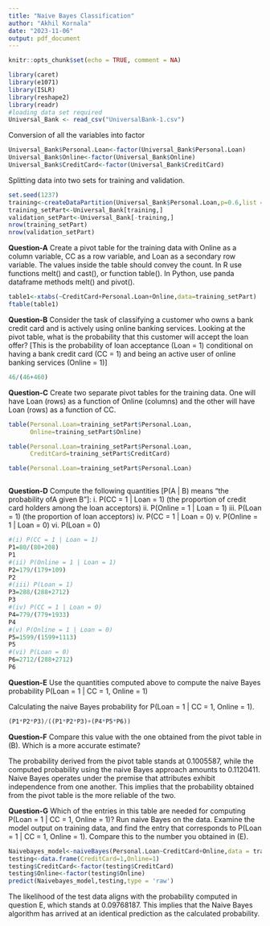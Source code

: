 ---
title: "Naive Bayes Classification"
author: "Akhil Kornala"
date: "2023-11-06"
output: pdf_document
---

```{r setup, include=TRUE}
knitr::opts_chunk$set(echo = TRUE, comment = NA)
```


```{r}
library(caret)
library(e1071)
library(ISLR)
library(reshape2)
library(readr)
#loading data set required
Universal_Bank <- read_csv("UniversalBank-1.csv")
```

Conversion of all the variables into factor
```{r}
Universal_Bank$Personal.Loan<-factor(Universal_Bank$Personal.Loan)
Universal_Bank$Online<-factor(Universal_Bank$Online)
Universal_Bank$CreditCard<-factor(Universal_Bank$CreditCard)
```

Splitting data into two sets for training and validation.
```{r}
set.seed(1237)
training<-createDataPartition(Universal_Bank$Personal.Loan,p=0.6,list = FALSE)
training_setPart<-Universal_Bank[training,]
validation_setPart<-Universal_Bank[-training,]
nrow(training_setPart)
nrow(validation_setPart)
```


**Question-A**
Create a pivot table for the training data with Online as a column variable, CC as a row
variable, and Loan as a secondary row variable. The values inside the table should convey
the count. In R use functions melt() and cast(), or function table(). In Python, use panda
dataframe methods melt() and pivot().

```{r}
table1<-xtabs(~CreditCard+Personal.Loan+Online,data=training_setPart)
ftable(table1)
```

**Question-B**
Consider the task of classifying a customer who owns a bank credit card and is actively using
online banking services. Looking at the pivot table, what is the probability that this customer
will accept the loan offer? [This is the probability of loan acceptance (Loan = 1) conditional on
having a bank credit card (CC = 1) and being an active user of online banking services (Online
= 1)]

```{r}
46/(46+460)
```


**Question-C**
Create two separate pivot tables for the training data. One will have Loan (rows) as a
function of Online (columns) and the other will have Loan (rows) as a function of CC.

```{r}
table(Personal.Loan=training_setPart$Personal.Loan,
      Online=training_setPart$Online)

table(Personal.Loan=training_setPart$Personal.Loan,
      CreditCard=training_setPart$CreditCard)

table(Personal.Loan=training_setPart$Personal.Loan)



```


**Question-D**
Compute the following quantities [P(A | B) means “the probability ofA given B”]:
i. P(CC = 1 | Loan = 1) (the proportion of credit card holders among the loan acceptors)
ii. P(Online = 1 | Loan = 1)
iii. P(Loan = 1) (the proportion of loan acceptors)
iv. P(CC = 1 | Loan = 0)
v. P(Online = 1 | Loan = 0)
vi. P(Loan = 0)

```{r}

#(i) P(CC = 1 | Loan = 1)
P1=80/(80+208)
P1
#(ii) P(Online = 1 | Loan = 1)  
P2=179/(179+109)
P2
#(iii) P(Loan = 1) 
P3=288/(288+2712)
P3
#(iv) P(CC = 1 | Loan = 0) 
P4=779/(779+1933)
P4
#(v) P(Online = 1 | Loan = 0) 
P5=1599/(1599+1113)
P5
#(vi) P(Loan = 0) 
P6=2712/(288+2712)
P6

```



**Question-E**
Use the quantities computed above to compute the naive Bayes probability P(Loan = 1 | CC
= 1, Online = 1)


Calculating the naive Bayes probability for P(Loan = 1 | CC = 1, Online = 1). 
```{r}
(P1*P2*P3)/((P1*P2*P3)+(P4*P5*P6))

```

**Question-F**
Compare this value with the one obtained from the pivot table in (B). Which is a more
accurate estimate?

The probability derived from the pivot table stands at 0.1005587, while the computed probability using the naive Bayes approach amounts to 0.1120411. Naive Bayes operates under the premise that attributes exhibit independence from one another. This implies that the probability obtained from the pivot table is the more reliable of the two.

**Question-G**
Which of the entries in this table are needed for computing P(Loan = 1 | CC = 1, Online = 1)?
Run naive Bayes on the data. Examine the model output on training data, and find the entry
that corresponds to P(Loan = 1 | CC = 1, Online = 1). Compare this to the number you
obtained in (E).


```{r}
Naivebayes_model<-naiveBayes(Personal.Loan~CreditCard+Online,data = training_setPart)
testing<-data.frame(CreditCard=1,Online=1)
testing$CreditCard<-factor(testing$CreditCard)
testing$Online<-factor(testing$Online)
predict(Naivebayes_model,testing,type = 'raw')

```


The likelihood of the test data aligns with the probability computed in question E, which stands at 0.09768187. This implies that the Naive Bayes algorithm has arrived at an identical prediction as the calculated probability.
